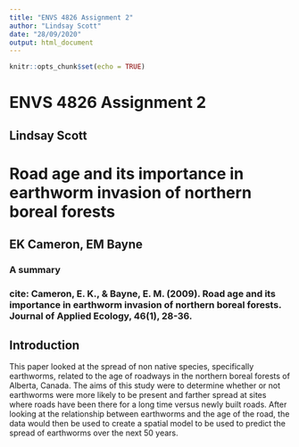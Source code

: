 ```yaml
---
title: "ENVS 4826 Assignment 2"
author: "Lindsay Scott"
date: "28/09/2020"
output: html_document
---
```


```r
knitr::opts_chunk$set(echo = TRUE)
```

# ENVS 4826 Assignment 2
## Lindsay Scott

# Road age and its importance in earthworm invasion of northern boreal forests
## EK Cameron, EM Bayne
### A summary

### cite: Cameron, E. K., & Bayne, E. M. (2009). Road age and its importance in earthworm invasion of northern boreal forests. Journal of Applied Ecology, 46(1), 28-36.

## Introduction
This paper looked at the spread of non native species, specifically earthworms, related to the age of roadways in the northern boreal forests of Alberta, Canada. The aims of this study were to determine whether or not earthworms were more likely to be present and farther spread at sites where roads have been there for a long time versus newly built roads. After looking at the relationship between earthworms and the age of the road, the data would then be used to create a spatial model to be used to predict the spread of earthworms over the next 50 years.



